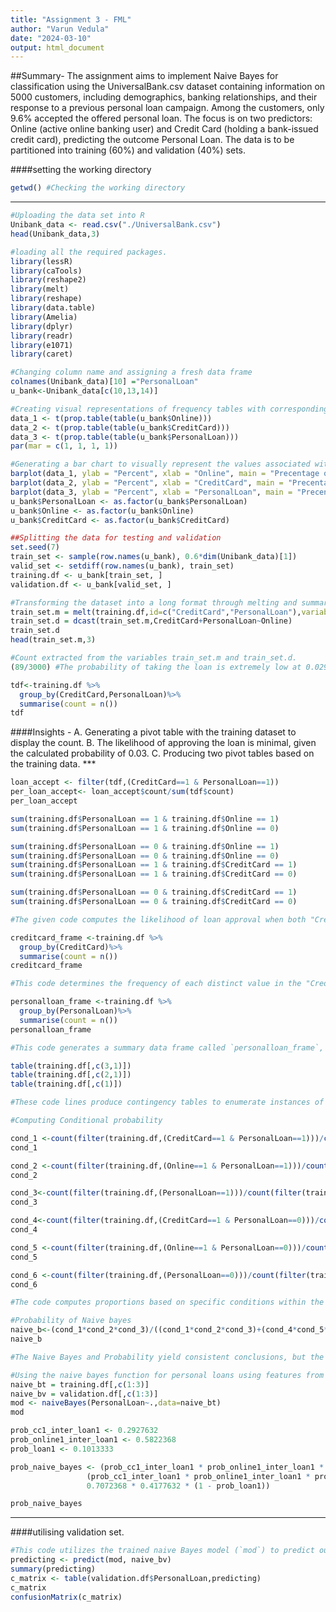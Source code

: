 ```yaml
---
title: "Assignment 3 - FML"
author: "Varun Vedula"
date: "2024-03-10"
output: html_document
---
```


##Summary- 
The assignment aims to implement Naive Bayes for classification using the UniversalBank.csv dataset containing information on 5000 customers, including demographics, banking relationships, and their response to a previous personal loan campaign. Among the customers, only 9.6% accepted the offered personal loan. The focus is on two predictors: Online (active online banking user) and Credit Card (holding a bank-issued credit card), predicting the outcome Personal Loan. The data is to be partitioned into training (60%) and validation (40%) sets.

####setting the working directory
```r
getwd() #Checking the working directory
```

***
```r
#Uploading the data set into R
Unibank_data <- read.csv("./UniversalBank.csv")
head(Unibank_data,3)
```

```r
#loading all the required packages.
library(lessR)
library(caTools)
library(reshape2)
library(melt)
library(reshape)
library(data.table)
library(Amelia)
library(dplyr)
library(readr)
library(e1071)
library(caret)
```

```r
#Changing column name and assigning a fresh data frame
colnames(Unibank_data)[10] ="PersonalLoan"
u_bank<-Unibank_data[c(10,13,14)]
```

```r
#Creating visual representations of frequency tables with corresponding proportions and configuring the plotting parameters.
data_1 <- t(prop.table(table(u_bank$Online)))  
data_2 <- t(prop.table(table(u_bank$CreditCard))) 
data_3 <- t(prop.table(table(u_bank$PersonalLoan))) 
par(mar = c(1, 1, 1, 1))
```

```r
#Generating a bar chart to visually represent the values associated with credit card, loan, and online.
barplot(data_1, ylab = "Percent", xlab = "Online", main = "Precentage of break in Online between 0 and 1") 
barplot(data_2, ylab = "Percent", xlab = "CreditCard", main = "Precentage of break in Credi Card between 0 and 1") 
barplot(data_3, ylab = "Percent", xlab = "PersonalLoan", main = "Precentage of break in Personal Loan between 0 and 1") 
u_bank$PersonalLoan <- as.factor(u_bank$PersonalLoan)
u_bank$Online <- as.factor(u_bank$Online)
u_bank$CreditCard <- as.factor(u_bank$CreditCard)
```

```r
##Splitting the data for testing and validation
set.seed(7)
train_set <- sample(row.names(u_bank), 0.6*dim(Unibank_data)[1])  
valid_set <- setdiff(row.names(u_bank), train_set) 
training.df <- u_bank[train_set, ]
validation.df <- u_bank[valid_set, ]

```

```r
#Transforming the dataset into a long format through melting and summarizing statistical information.
train_set.m = melt(training.df,id=c("CreditCard","PersonalLoan"),variable= "Online")
train_set.d = dcast(train_set.m,CreditCard+PersonalLoan~Online)
train_set.d
head(train_set.m,3)

#Count extracted from the variables train_set.m and train_set.d.
(89/3000) #The probability of taking the loan is extremely low at 0.029.

tdf<-training.df %>%
  group_by(CreditCard,PersonalLoan)%>%
  summarise(count = n())
tdf

```
####Insights -
A. Generating a pivot table with the training dataset to display the count.
B. The likelihood of approving the loan is minimal, given the calculated probability of 0.03.
C. Producing two pivot tables based on the training data.
***
```r
loan_accept <- filter(tdf,(CreditCard==1 & PersonalLoan==1))
per_loan_accept<- loan_accept$count/sum(tdf$count)
per_loan_accept

sum(training.df$PersonalLoan == 1 & training.df$Online == 1)
sum(training.df$PersonalLoan == 1 & training.df$Online == 0)

sum(training.df$PersonalLoan == 0 & training.df$Online == 1)
sum(training.df$PersonalLoan == 0 & training.df$Online == 0)
sum(training.df$PersonalLoan == 1 & training.df$CreditCard == 1)
sum(training.df$PersonalLoan == 1 & training.df$CreditCard == 0)

sum(training.df$PersonalLoan == 0 & training.df$CreditCard == 1)
sum(training.df$PersonalLoan == 0 & training.df$CreditCard == 0)

#The given code computes the likelihood of loan approval when both "Credit Card" and "Personal Loan" are 1 (denoted as `per_loan_accept`). Additionally, it tallies instances of different conditions associated with "PersonalLoan," "Online," and "CreditCard" within the `training.df` data frame.
```

```r
creditcard_frame <-training.df %>%
  group_by(CreditCard)%>%
  summarise(count = n())
creditcard_frame

#This code determines the frequency of each distinct value in the "CreditCard" column within the training.df data frame and saves the outcomes in a newly created data frame named creditcard_frame. The resultant data frame, creditcard_frame comprises two columns: "CreditCard" (displaying unique values from the original "CreditCard" column) and "count" (representing the count of occurrences for each unique value).
```

```r
personalloan_frame <-training.df %>%
  group_by(PersonalLoan)%>%
  summarise(count = n())
personalloan_frame

#This code generates a summary data frame called `personalloan_frame`, providing counts for each distinct value present in the "PersonalLoan" column within the `training.df` dataset.
```

```r
table(training.df[,c(3,1)])
table(training.df[,c(2,1)])
table(training.df[,c(1)])

#These code lines produce contingency tables to enumerate instances of distinct combinations or values in specified columns of the `training.df` dataset.
```

```r
#Computing Conditional probability

cond_1 <-count(filter(training.df,(CreditCard==1 & PersonalLoan==1)))/count(filter(training.df,PersonalLoan==1))
cond_1

cond_2 <-count(filter(training.df,(Online==1 & PersonalLoan==1)))/count(filter(training.df,(PersonalLoan==1)))
cond_2

cond_3<-count(filter(training.df,(PersonalLoan==1)))/count(filter(training.df))
cond_3

cond_4<-count(filter(training.df,(CreditCard==1 & PersonalLoan==0)))/count(filter(training.df, PersonalLoan ==0))
cond_4

cond_5 <-count(filter(training.df,(Online==1 & PersonalLoan==0)))/count(filter(training.df, PersonalLoan ==0))
cond_5

cond_6 <-count(filter(training.df,(PersonalLoan==0)))/count(filter(training.df))
cond_6

#The code computes proportions based on specific conditions within the `training.df` dataset, emphasizing various combinations of "CreditCard," "Online," and "PersonalLoan" statuses.
```

```r
#Probability of Naive bayes
naive_b<-(cond_1*cond_2*cond_3)/((cond_1*cond_2*cond_3)+(cond_4*cond_5*cond_6))
naive_b 

#The Naive Bayes and Probability yield consistent conclusions, but the Naive Bayes result is more precise with a value of 0.097, whereas the Probability value is 0.029.
```

```r
#Using the naive bayes function for personal loans using features from columns 1 to 3.
naive_bt = training.df[,c(1:3)]
naive_bv = validation.df[,c(1:3)]
mod <- naiveBayes(PersonalLoan~.,data=naive_bt)
mod

prob_cc1_inter_loan1 <- 0.2927632
prob_online1_inter_loan1 <- 0.5822368
prob_loan1 <- 0.1013333

prob_naive_bayes <- (prob_cc1_inter_loan1 * prob_online1_inter_loan1 * prob_loan1) /
                 (prob_cc1_inter_loan1 * prob_online1_inter_loan1 * prob_loan1 +
                 0.7072368 * 0.4177632 * (1 - prob_loan1))

prob_naive_bayes
```

***
####utilising validation set.
```r
#This code utilizes the trained naive Bayes model (`mod`) to predict outcomes on the validation dataset (`naive_bv`). It generates a confusion matrix (`c_matrix`) and computes summary statistics through `confusionMatrix` to assess the model's effectiveness in predicting "PersonalLoan"
predicting <- predict(mod, naive_bv)
summary(predicting)
c_matrix <- table(validation.df$PersonalLoan,predicting) 
c_matrix
confusionMatrix(c_matrix) 
```
